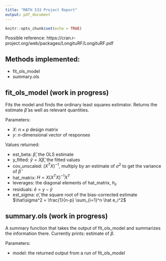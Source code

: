 ```yaml
---
title: "MATH 533 Project Report"
output: pdf_document
---
```


```r
knitr::opts_chunk$set(echo = TRUE)
```

Possible reference: https://cran.r-project.org/web/packages/LongituRF/LongituRF.pdf

## Methods implemented:

* fit_ols_model
* summary.ols

## fit_ols_model (work in progress)

Fits the model and finds the ordinary least squares estimator. Returns the estimate $\hat\beta$ as well as relevant quantities.

Parameters:

* $X$: $n \times p$ design matrix
* $y$: $n$-dimensional vector of responses

Values returned:

* est_beta: $\hat\beta$, the OLS estimate
* y_fitted: $\hat y = X\hat\beta$, the fitted values
* cov_unscaled: $(X^TX)^{-1}$, multiply by an estimate of $\sigma^2$ to get the variance of $\hat\beta$
* hat_matrix: $H = X(X^TX)^{-1} X^T$
* leverages: the diagonal elements of hat_matrix, $h_{ii}$
* residuals: $\hat e = y - \hat y$
* est_sigma: $\hat\sigma$, the square root of the bias-corrected estimate $\hat\sigma^2 = \frac{1}{n-p} \sum_{i=1}^n \hat e_i^2$

## summary.ols (work in progress)

A summary function that takes the output of fit_ols_model and summarizes the information there.
Currently prints: estimate of $\beta$.

Parameters: 

* model: the returned output from a run of fit_ols_model



